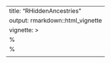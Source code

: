 ---
title: "RHiddenAncestries"
output: rmarkdown::html_vignette
vignette: >
  %\VignetteIndexEntry{RHiddenancestries}
  %\VignetteEngine{knitr::rmarkdown}
  \usepackage[utf8]{inputenc}
---